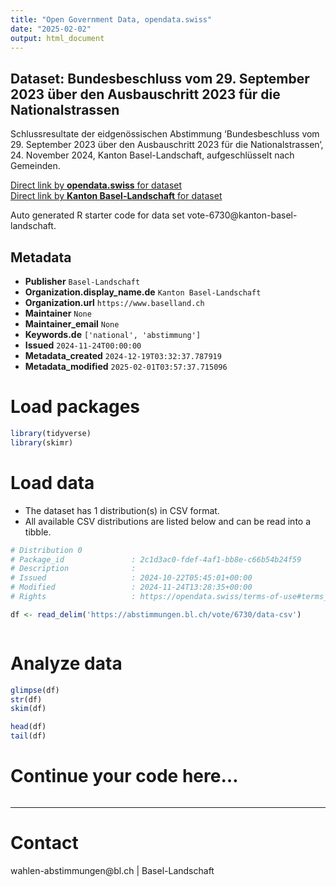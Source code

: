```yaml
---
title: "Open Government Data, opendata.swiss"
date: "2025-02-02"
output: html_document
---
```


## Dataset: Bundesbeschluss vom 29. September 2023 über den Ausbauschritt 2023 für die Nationalstrassen

Schlussresultate der eidgenössischen Abstimmung 'Bundesbeschluss vom 29. September 2023 über den Ausbauschritt 2023 für die Nationalstrassen ', 24. November 2024, Kanton Basel-Landschaft, aufgeschlüsselt nach Gemeinden.

[Direct link by **opendata.swiss** for dataset](https://opendata.swiss/de/dataset/bundesbeschluss-vom-29-september-2023-uber-den-ausbauschritt-2023-fur-die-nationalstrassen1)<br>
[Direct link by **Kanton Basel-Landschaft** for dataset](https://abstimmungen.bl.ch/vote/6730/data)

Auto generated R starter code for data set vote-6730@kanton-basel-landschaft.

## Metadata

- **Publisher** `Basel-Landschaft`
- **Organization.display_name.de** `Kanton Basel-Landschaft`
- **Organization.url** `https://www.baselland.ch`
- **Maintainer** `None`
- **Maintainer_email** `None`
- **Keywords.de** `['national', 'abstimmung']`
- **Issued** `2024-11-24T00:00:00`
- **Metadata_created** `2024-12-19T03:32:37.787919`
- **Metadata_modified** `2025-02-01T03:57:37.715096`


# Load packages

```r

library(tidyverse)
library(skimr)

```

# Load data

-   The dataset has 1 distribution(s) in CSV format.
-   All available CSV distributions are listed below and can be read into a tibble.

```r

# Distribution 0
# Package_id               : 2c1d3ac0-fdef-4af1-bb8e-c66b54b24f59
# Description              : 
# Issued                   : 2024-10-22T05:45:01+00:00
# Modified                 : 2024-11-24T13:28:35+00:00
# Rights                   : https://opendata.swiss/terms-of-use#terms_by

df <- read_delim('https://abstimmungen.bl.ch/vote/6730/data-csv')



```

# Analyze data

```r

glimpse(df)
str(df)
skim(df)

head(df)
tail(df)

```

# Continue your code here...

```r

```

------------------------------------------------------------------------

# Contact

wahlen-abstimmungen@bl.ch | Basel-Landschaft
